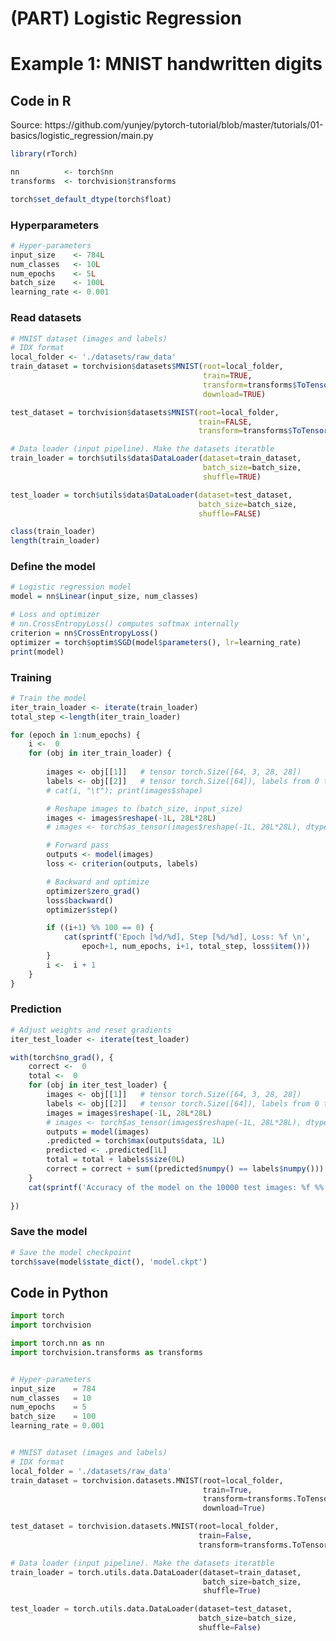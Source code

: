 # (PART) Logistic Regression {-}

# Example 1: MNIST handwritten digits {#mnistdigits}

## Code in R

Source: https://github.com/yunjey/pytorch-tutorial/blob/master/tutorials/01-basics/logistic_regression/main.py


```r
library(rTorch)

nn          <- torch$nn
transforms  <- torchvision$transforms

torch$set_default_dtype(torch$float)
```


### Hyperparameters
```r
# Hyper-parameters 
input_size    <- 784L
num_classes   <- 10L
num_epochs    <- 5L
batch_size    <- 100L
learning_rate <- 0.001
```

### Read datasets

```r
# MNIST dataset (images and labels)
# IDX format
local_folder <- './datasets/raw_data'
train_dataset = torchvision$datasets$MNIST(root=local_folder, 
                                           train=TRUE, 
                                           transform=transforms$ToTensor(),
                                           download=TRUE)

test_dataset = torchvision$datasets$MNIST(root=local_folder, 
                                          train=FALSE, 
                                          transform=transforms$ToTensor())

# Data loader (input pipeline). Make the datasets iteratble
train_loader = torch$utils$data$DataLoader(dataset=train_dataset, 
                                           batch_size=batch_size, 
                                           shuffle=TRUE)

test_loader = torch$utils$data$DataLoader(dataset=test_dataset, 
                                          batch_size=batch_size, 
                                          shuffle=FALSE)
```

```r
class(train_loader)
length(train_loader)
```

### Define the model

```r
# Logistic regression model
model = nn$Linear(input_size, num_classes)

# Loss and optimizer
# nn.CrossEntropyLoss() computes softmax internally
criterion = nn$CrossEntropyLoss()  
optimizer = torch$optim$SGD(model$parameters(), lr=learning_rate)  
print(model)
```


### Training

```r
# Train the model
iter_train_loader <- iterate(train_loader)
total_step <-length(iter_train_loader)
```

```r
for (epoch in 1:num_epochs) {
    i <-  0
    for (obj in iter_train_loader) {
        
        images <- obj[[1]]   # tensor torch.Size([64, 3, 28, 28])
        labels <- obj[[2]]   # tensor torch.Size([64]), labels from 0 to 9
        # cat(i, "\t"); print(images$shape)

        # Reshape images to (batch_size, input_size)
        images <- images$reshape(-1L, 28L*28L)
        # images <- torch$as_tensor(images$reshape(-1L, 28L*28L), dtype=torch$double)

        # Forward pass
        outputs <- model(images)
        loss <- criterion(outputs, labels)

        # Backward and optimize
        optimizer$zero_grad()
        loss$backward()
        optimizer$step()

        if ((i+1) %% 100 == 0) {
            cat(sprintf('Epoch [%d/%d], Step [%d/%d], Loss: %f \n',
                epoch+1, num_epochs, i+1, total_step, loss$item()))
        }
        i <-  i + 1
    }
}  
```


### Prediction

```r
# Adjust weights and reset gradients
iter_test_loader <- iterate(test_loader)

with(torch$no_grad(), {
    correct <-  0
    total <-  0
    for (obj in iter_test_loader) {
        images <- obj[[1]]   # tensor torch.Size([64, 3, 28, 28])
        labels <- obj[[2]]   # tensor torch.Size([64]), labels from 0 to 9
        images = images$reshape(-1L, 28L*28L)
        # images <- torch$as_tensor(images$reshape(-1L, 28L*28L), dtype=torch$double)
        outputs = model(images)
        .predicted = torch$max(outputs$data, 1L)
        predicted <- .predicted[1L]
        total = total + labels$size(0L)
        correct = correct + sum((predicted$numpy() == labels$numpy()))
    }
    cat(sprintf('Accuracy of the model on the 10000 test images: %f %%', (100 * correct / total)))
  
})
```

### Save the model

```r
# Save the model checkpoint
torch$save(model$state_dict(), 'model.ckpt')
```


## Code in Python

```python
import torch
import torchvision

import torch.nn as nn
import torchvision.transforms as transforms


# Hyper-parameters
input_size    = 784
num_classes   = 10
num_epochs    = 5
batch_size    = 100
learning_rate = 0.001


# MNIST dataset (images and labels)
# IDX format
local_folder = './datasets/raw_data'
train_dataset = torchvision.datasets.MNIST(root=local_folder,
                                           train=True,
                                           transform=transforms.ToTensor(),
                                           download=True)

test_dataset = torchvision.datasets.MNIST(root=local_folder,
                                          train=False,
                                          transform=transforms.ToTensor())

# Data loader (input pipeline). Make the datasets iteratble
train_loader = torch.utils.data.DataLoader(dataset=train_dataset,
                                           batch_size=batch_size,
                                           shuffle=True)

test_loader = torch.utils.data.DataLoader(dataset=test_dataset,
                                          batch_size=batch_size,
                                          shuffle=False)

```

